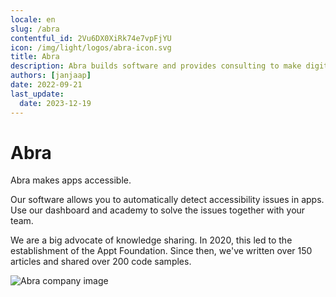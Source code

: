 ```yaml
---
locale: en
slug: /abra
contentful_id: 2Vu6DX0XiRk74e7vpFjYU
icon: /img/light/logos/abra-icon.svg
title: Abra
description: Abra builds software and provides consulting to make digital accessibility understandable for everyone.
authors: [janjaap]
date: 2022-09-21
last_update:
  date: 2023-12-19
---
```


# Abra

Abra makes apps accessible.

Our software allows you to automatically detect accessibility issues in apps. Use our dashboard and academy to solve the issues together with your team.

We are a big advocate of knowledge sharing. In 2020, this led to the establishment of the Appt Foundation. Since then, we've written over 150 articles and shared over 200 code samples.

<CustomLink url="https://abra.ai" label="Visit the website of Abra" external={true} appearance="primaryButton" />

<Image src="/img/light/Abra company.jpg" alt="Abra company image"/>
